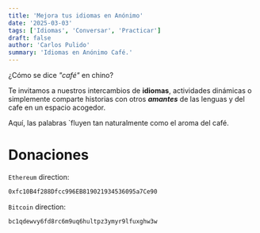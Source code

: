 ```yaml
---
title: 'Mejora tus idiomas en Anónimo'
date: '2025-03-03'
tags: ['Idiomas', 'Conversar', 'Practicar']
draft: false
author: 'Carlos Pulido'
summary: 'Idiomas en Anónimo Café.'
---
```


¿Cómo se dice _"café"_ en chino?

Te invitamos a nuestros intercambios de **idiomas**, actividades dinámicas o simplemente comparte historias con otros **_amantes_** de las lenguas y del cafe en un espacio acogedor.

Aquí, las palabras `fluyen tan naturalmente como el aroma del café.

# Donaciones

`Ethereum` direction:

```bash
0xfc10B4f288Dfcc996EB819021934536095a7Ce90
```

`Bitcoin` direction:

```bash
bc1qdewvy6fd8rc6m9uq6hultpz3ymyr9lfuxghw3w
```
